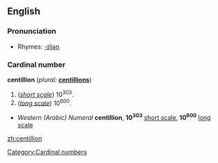 ==English==

===Pronunciation===
*Rhymes: [[Rhymes:English:-ɪljən|-ɪljən]]

===Cardinal number===
'''centillion''' (''plural:'' '''[[centillions]]''')

# (''[[w:Long and short scales|short scale]]'') 10<sup>303</sup>.
# (''[[w:Long and short scales|long scale]]'') 10<sup>600</sup>.

*''Western (Arabic) Numeral'' '''centillion''', '''10<sup>303</sup>''' [[w:Long and short scales|short scale]], '''10<sup>600</sup>''' [[w:Long and short scales|long scale]]

[[Category:Cardinal numbers]]

[[zh:centillion]]